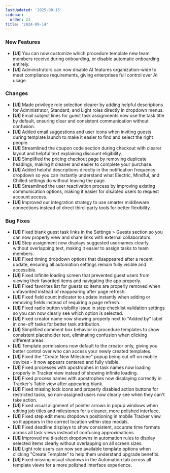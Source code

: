 ```yaml
---
lastUpdated: '2025-08-15'
sidebar:
  order: 23
title: '2024-09-14'
---
```


### New Features

- **[UI]** You can now customize which procedure template new team members receive during onboarding, or disable automatic onboarding entirely.
- **[UI]** Administrators can now disable AI features organization-wide to meet compliance requirements, giving enterprises full control over AI usage.

### Changes

- **[UI]** Made privilege role selection clearer by adding helpful descriptions for Administrator, Standard, and Light roles directly in dropdown menus.
- **[UI]** Email subject lines for guest task assignments now use the task title by default, ensuring clear and consistent communication without confusion.
- **[UI]** Added email suggestions and user icons when inviting guests during template launch to make it easier to find and select the right people.
- **[UI]** Streamlined the coupon code section during checkout with clearer layout and helpful text explaining discount eligibility.
- **[UI]** Simplified the pricing checkout page by removing duplicate headings, making it cleaner and easier to complete your purchase.
- **[UI]** Added helpful descriptions directly in the notification frequency dropdown so you can instantly understand what Electric, Mindful, and Chilled settings do without leaving the page.
- **[UI]** Streamlined the user reactivation process by improving existing communication options, making it easier for disabled users to request account access.
- **[UI]** Improved our integration strategy to use smarter middleware connections instead of direct third-party tools for better flexibility.

### Bug Fixes

- **[UI]** Fixed blank guest task links in the Settings > Guests section so you can now properly view and share links with external collaborators.
- **[UI]** Step assignment now displays suggested usernames clearly without overlapping text, making it easier to assign tasks to team members.
- **[UI]** Fixed timing dropdown options that disappeared after a recent update, ensuring all automation settings remain fully visible and accessible.
- **[UI]** Fixed infinite loading screen that prevented guest users from viewing their favorited items and navigating the app properly.
- **[UI]** Fixed favorites list for guests so items are properly removed when unfavorited instead of reappearing after page refresh.
- **[UI]** Fixed field count indicator to update instantly when adding or removing fields instead of requiring a page refresh.
- **[UI]** Fixed radio button visibility issue in step checklist validation settings so you can now clearly see which option is selected.
- **[UI]** Fixed creator name now showing properly next to "Added by" label in one-off tasks for better task attribution.
- **[UI]** Simplified comment box behavior in procedure templates to show consistent placeholder text, eliminating confusion when clicking different areas.
- **[UI]** Template permissions now default to the creator only, giving you better control over who can access your newly created templates.
- **[UI]** Fixed the "Create New Milestone" popup being cut off on mobile devices - it now appears centered and fully visible.
- **[UI]** Fixed processes with apostrophes in task names now loading properly in Tracker view instead of showing infinite loading.
- **[UI]** Fixed process names with apostrophes now displaying correctly in Tracker's Table view after appearing blank.
- **[UI]** Fixed missing lock icons and properly disabled action buttons for restricted tasks, so non-assigned users now clearly see when they can't take action.
- **[UI]** Fixed visual alignment of pointer arrows in popup windows when editing job titles and milestones for a cleaner, more polished interface.
- **[UI]** Fixed step edit menu dropdown positioning in mobile Tracker view so it appears in the correct location within step modals.
- **[UI]** Fixed deadline displays to show consistent, accurate time formats across all task views instead of confusing approximations.
- **[UI]** Improved multi-select dropdowns in automation rules to display selected items clearly without overlapping on all screen sizes.
- **[UI]** Light role users can now see available template options when clicking "Create Template" to help them understand upgrade benefits.
- **[UI]** Fixed missing visual shadows in the Automation tab across all template views for a more polished interface experience.
